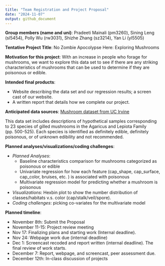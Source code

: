 ```yaml
---
title: "Team Registration and Project Proposal"
date: "2024-11-07"
output: github_document
---
```


**Group members (name and uni)**: Pradeeti Mainali (pm3260), Sining Leng (sl5454), Polly Wu (rw3031), Shizhe Zhang (sz3214), Yan Li (yl5505)

**Tentative Project Title**:  No Zombie Apocolypse Here: Exploring Mushrooms

**Motivation for this project**: With an increase in people who forage for mushrooms, we want to explore this data set to see if there are any striking characteristics of mushrooms that can be used to determine if they are poisonous or edible. 

**Intended final products**:

- Website describing the data set and our regression results; a screen cast of our website. 
- A written report that details how we complete our project.

**Anticipated data sources**: [Mushroom dataset from UC Irvine](https://archive.ics.uci.edu/dataset/73/mushroom) 

This data set includes descriptions of hypothetical samples corresponding to 23 species of gilled mushrooms in the Agaricus and Lepiota Family (pp. 500-525).  Each species is identified as definitely edible, definitely poisonous, or of unknown edibility and not recommended.  

**Planned analyses/visualizations/coding challenges**:

- *Planned Analyses*:
  - Baseline characteristics comparison for mushrooms categorized as poisonous or edible
  - Univariate regression for how each feature (cap_shape, cap_surface, cap_color, bruises, etc. ) is associated with poisonous 
  - Multivariate regression model for predicting whether a mushroom is poisonous
- *Visualizations*: Hexbin plot to show the number distribution of classes/habitats v.s. color (cap/stalk/veil/spore).
- *Coding challenges*: picking co-variates for the multivariate model

**Planned timeline**:

- November 8th: Submit the Proposal
- November 11-15: Project review meeting
- Nov 17: Finalizing plans and starting work (Internal deadline).
- Nov 24: Webpage work due (internal deadline)
- Dec 1: Screencast recoded and report written (internal deadline). The final review of work starts.
- December 7: Report, webpage, and screencast, peer assessment due.
- December 12th: In-class discussion of projects
